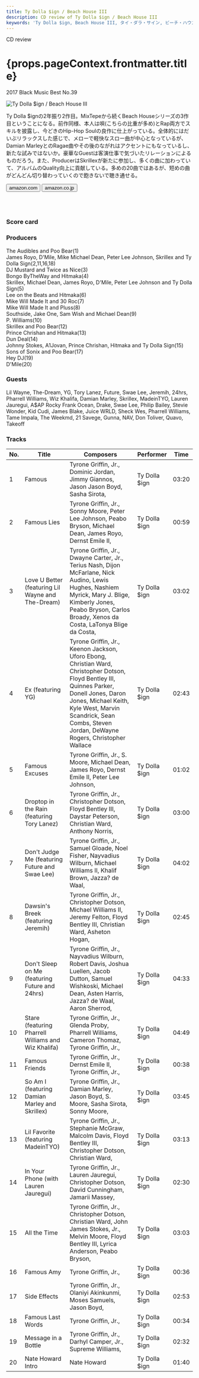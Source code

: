 ```yaml
---
title: Ty Dolla $ign / Beach House III	
description: CD review of Ty Dolla $ign / Beach House III	
keywords: 'Ty Dolla $ign, Beach House III, タイ・ダラ・サイン, ビーチ・ハウスIII'
---
```




<p className="largeP">CD review</p>
<h1 className="h1--no--margin">{props.pageContext.frontmatter.title}</h1>
<p className="largeP"><Link to="/best50/2017/">2017 Black Music Best No.39</Link></p>

<Row  className="image-card-group">
	<Column colMd={"4"} colLg={"4"} noGutterMdLeft="">
       <ImageCard>

![Ty Dolla $ign / Beach House III	](../../images/cd/travisscott3L.jpg)

</ImageCard>
	</Column>
	<Column colMd={"8"} colLg={"8"} noGutterMdLeft="">
	<p>
	Ty Dolla $ignの2年振り2作目。MixTepeから続くBeach Houseシリーズの3作目ということになる。前作同様、本人は唄(こちらの比重が多め)とRap両方でスキルを披露し、今どきのHip-Hop Soulの良作に仕上がっている。全体的にはだいぶリラックスした感じで、メローで軽快なスロー曲が中心となっているが、Damian MarleyとのRagae曲やその後のながれはアクセントにもなっているし、新たな試みではないか。豪華なGuestは客演仕事で気づいたリレーションによるものだろう。また、ProducerはSkrillexが新たに参加し、多くの曲に加わっていて、アルバムのQuality向上に貢献している。多めの20曲ではあるが、短めの曲がどんどん切り替わっていくので飽きないで聴き通せる。
	</p>
	<div>
	  <Button href="https://amzn.to/39koCwG" kind="primary" size="small" renderIcon={ArrowUpRight24}>
      amazon.com
      </Button>
      <Button href="https://amzn.to/30xLC7i" kind="secondary" size="small" renderIcon={ArrowUpRight24}>
      amazon.co.jp
      </Button>
	</div>
	<a href="https://geo.music.apple.com/jp/album/beach-house-3/1285853925?mt=1&app=music&ls=1&at=11lcug" style="display:inline-block;overflow:hidden;background:url(https://linkmaker.itunes.apple.com/ja-jp/lockup.svg?releaseDate=2017-10-27&kind=album&bubble=apple_music&style=mono-black) no-repeat;width:180px;height:45px;"></a>
	<a href="https://geo.music.apple.com/jp/album/beach-house-3/1285853925?app=itunes&at=11lcug" style="display:inline-block;overflow:hidden;background:url(https://linkmaker.itunes.apple.com/ja-jp/badge-lrg.svg?releaseDate=2017-10-27T00:00:00Z&kind=album&bubble=itunes_music) no-repeat;width:140px;height:45px;"></a>
	</Column>
</Row>
<Row >
	<Column colMd={"4"} colLg={"4"} noGutterMdLeft="">
<div>
    <h3>Score card</h3>
	<SliderJS1 value="4" />
    <SliderJS2 value="1" />
	<SliderJS3 value="1" />
    <SliderJS4 value="9" />
</div>
</Column>
<Column colMd={"8"} colLg={"8"} noGutterMdLeft="">
<div>
<h3>Producers</h3>
<p>
The Audibles and Poo Bear(1)
<br/>James Royo, D'Mile, Mike Michael Dean, Peter Lee Johnson, Skrillex and Ty Dolla Sign(2,11,16,18)
<br/>DJ Mustard and Twice as Nice(3)
<br/>Bongo ByTheWay and Hitmaka(4)
<br/>Skrillex, Michael Dean, James Royo, D'Mile, Peter Lee Johnson and Ty Dolla Sign(5)
<br/>Lee on the Beats and Hitmaka(6)
<br/>Mike Will Made It and 30 Roc(7)
<br/>Mike Will Made It and Pluss(8)
<br/>Southside, Jake One, Sam Wish and Michael Dean(9)
<br/>P. Williams(10)
<br/>Skrillex and Poo Bear(12)
<br/>Prince Chrishan and Hitmaka(13)
<br/>Dun Deal(14)
<br/>Johnny Stokes, A1Jovan, Prince Chrishan, Hitmaka and Ty Dolla Sign(15)
<br/>Sons of Sonix and Poo Bear(17)
<br/>Hey DJ(19)
<br/>D'Mile(20)
</p>
<h3>Guests</h3>
<p>
Lil Wayne, The-Dream, YG, Tory Lanez, Future, Swae Lee, Jeremih, 24hrs, Pharrell Williams, Wiz Khalifa, Damian Marley, Skrillex, MadeinTYO, Lauren Jauregui, A$AP Rocky
Frank Ocean, Drake, Swae Lee, Philip Bailey, Stevie Wonder, Kid Cudi, James Blake, Juice WRLD, Sheck Wes, Pharrell Williams, Tame Impala, The Weekmd, 21 Savege, Gunna, NAV, Don Toliver, Quavo, Takeoff
</p>
</div>
</Column>
</Row>

<h3>Tracks</h3>

| No. |	 Title                                              |	 Composers                                                                                                                                                                                                                                                   |	 Performer   | Time	 |
| --- |	--------------------------------------------------- | -------------------------------------------------------------------------------------------------------------------------------------------------------------------------------------------------------------------------------------------------------------- | ------------- | ----- |
| 1	  |	Famous                                             	| Tyrone Griffin, Jr., Dominic Jordan, Jimmy Giannos, Jason Jason Boyd, Sasha Sirota,                                                                                                                                                                            | Ty Dolla $ign | 03:20 |
| 2	  |	Famous Lies                                        	| Tyrone Griffin, Jr., Sonny Moore, Peter Lee Johnson, Peabo Bryson, Michael Dean, James Royo, Dernst Emile II,                                                                                                                                                  | Ty Dolla $ign | 00:59 |
| 3	  |	Love U Better (featuring Lil Wayne and The-Dream)  	| Tyrone Griffin, Jr., Dwayne Carter, Jr., Terius Nash, Dijon McFarlane, Nick Audino, Lewis Hughes, Nashiem Myrick, Mary J. Blige, Kimberly Jones, Peabo Bryson, Carlos Broady, Xenos da Costa, LaTonya Blige da Costa,                                          | Ty Dolla $ign | 03:02 |
| 4	  |	Ex (featuring YG)                                  	| Tyrone Griffin, Jr., Keenon Jackson, Uforo Ebong, Christian Ward, Christopher Dotson, Floyd Bentley III, Quinnes Parker, Donell Jones, Daron Jones, Michael Keith, Kyle West, Marvin Scandrick, Sean Combs, Steven Jordan, DeWayne Rogers, Christopher Wallace | Ty Dolla $ign | 02:43 |
| 5	  |	Famous Excuses                                     	| Tyrone Griffin, Jr., S. Moore, Michael Dean, James Royo, Dernst Emile II, Peter Lee Johnson,                                                                                                                                                                   | Ty Dolla $ign | 01:02 |
| 6	  |	Droptop in the Rain (featuring Tory Lanez)         	| Tyrone Griffin, Jr., Christopher Dotson, Floyd Bentley III, Daystar Peterson, Christian Ward, Anthony Norris,                                                                                                                                                  | Ty Dolla $ign | 03:00 |
| 7	  |	Don't Judge Me (featuring Future and Swae Lee)     	| Tyrone Griffin, Jr., Samuel Gloade, Noel Fisher, Nayvadius Wilburn, Michael Williams II, Khalif Brown, Jazza? de Waal,                                                                                                                                         | Ty Dolla $ign | 04:02 |
| 8	  |	Dawsin's Breek (featuring Jeremih)                 	| Tyrone Griffin, Jr., Christopher Dotson, Michael Williams II, Jeremy Felton, Floyd Bentley III, Christian Ward, Asheton Hogan,                                                                                                                                 | Ty Dolla $ign | 02:45 |
| 9	  |	Don't Sleep on Me (featuring Future and 24hrs)     	| Tyrone Griffin, Jr., Nayvadius Wilburn, Robert Davis, Joshua Luellen, Jacob Dutton, Samuel Wishkoski, Michael Dean, Asten Harris, Jazza? de Waal, Aaron Sherrod,                                                                                               | Ty Dolla $ign | 04:33 |
| 10  |	Stare (featuring Pharrell Williams and Wiz Khalifa)	| Tyrone Griffin, Jr., Glenda Proby, Pharrell Williams, Cameron Thomaz, Tyrone Griffin, Jr.,                                                                                                                                                                     | Ty Dolla $ign | 04:49 |
| 11  |	Famous Friends                                     	| Tyrone Griffin, Jr., Dernst Emile II, Tyrone Griffin, Jr.,                                                                                                                                                                                                     | Ty Dolla $ign | 00:38 |
| 12  |	So Am I (featuring Damian Marley and Skrillex)     	| Tyrone Griffin, Jr., Damian Marley, Jason Boyd, S. Moore, Sasha Sirota, Sonny Moore,                                                                                                                                                                           | Ty Dolla $ign | 03:45 |
| 13  |	Lil Favorite (featuring MadeinTYO)                 	| Tyrone Griffin, Jr., Stephanie McGraw, Malcolm Davis, Floyd Bentley III, Christopher Dotson, Christian Ward,                                                                                                                                                   | Ty Dolla $ign | 03:13 |
| 14  |	In Your Phone (with Lauren Jauregui)               	| Tyrone Griffin, Jr., Lauren Jauregui, Christopher Dotson, David Cunningham, Jamarii Massey,                                                                                                                                                                    | Ty Dolla $ign | 02:30 |
| 15  |	All the Time                                       	| Tyrone Griffin, Jr., Christopher Dotson, Christian Ward, John James Stokes, Jr., Melvin Moore, Floyd Bentley III, Lyrica Anderson, Peabo Bryson,                                                                                                               | Ty Dolla $ign | 03:03 |
| 16  |	Famous Amy                                         	| Tyrone Griffin, Jr.,                                                                                                                                                                                                                                           | Ty Dolla $ign | 00:36 |
| 17  |	Side Effects                                       	| Tyrone Griffin, Jr., Olaniyi Akinkunmi, Moses Samuels, Jason Boyd,                                                                                                                                                                                             | Ty Dolla $ign | 02:53 |
| 18  |	Famous Last Words                                  	| Tyrone Griffin, Jr.,                                                                                                                                                                                                                                           | Ty Dolla $ign | 00:34 |
| 19  |	Message in a Bottle                                	| Tyrone Griffin, Jr., Darhyl Camper, Jr., Supreme Williams,                                                                                                                                                                                                     | Ty Dolla $ign | 02:32 |
| 20  |	Nate Howard Intro                                  	| Nate Howard                                                                                                                                                                                                                                                    | Ty Dolla $ign | 01:40 |

